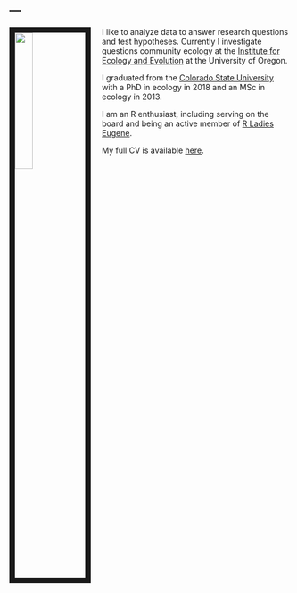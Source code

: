 ---
---

<link rel="stylesheet" href="styles.css" type="text/css">

<img src="images/Ashley_Antarctica.png" style="width:25%; border:10px solid; margin-right: 20px" align="left">

I like to analyze data to answer research questions and test hypotheses. Currently I investigate questions community ecology at the [Institute for Ecology and Evolution](https://ie2.uoregon.edu/) at the University of Oregon.

I graduated from the [Colorado State University](http://www.sph.umn.edu/academics/divisions/biostatistics/) with a PhD in ecology in 2018 and an MSc in ecology in 2013. 

I am an R enthusiast, including serving on the board and being an active member of [R Ladies Eugene](http://www.rladiesnyc.org/). 

My full CV is available [here](files/Zabor_CV_2017_Q4.pdf).